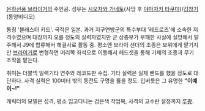 [[은하선풍 브라이거]]의 주인공. 성우는 [[시오자와 가네토]](사망 후 [[야마자키 타쿠미]])/[[김창기]](동양비디오)

통칭 '블래스터 키드'. 국적은 일본. 과거 지구연방군의 특수부대 '레드로즈'에 소속한 저격수였으며 대장까지 오를 정도의 실력자였지만 군 상층부가 부패한 사실에 실망해서 탈주해서 J9에 합류해서 해결사로 활동 중. 평소엔 브라이 선더의 조종은 보위에게 맡기지만 [[브라이거]]로 변형하면 머리쪽 좌석으로 이동해서 헤드셋을 통해 기체의 조종과 무기 조작을 맡는다.

취미는 더블넥 일렉기타 연주와 레코드판 수집. 기타 실력은 실제 밴드를 했을 정도로 대단하다. 사격 실력은 100미터 밖의 동전도 구멍을 뚫을 정도. 입버릇은 그 유명한 '''"이예이~!"''' 

캐릭터의 모델은 성격, 평소 입고다니는 검은색 작업복, 사격의 고수란 설정까지 [[루팡]]. 
